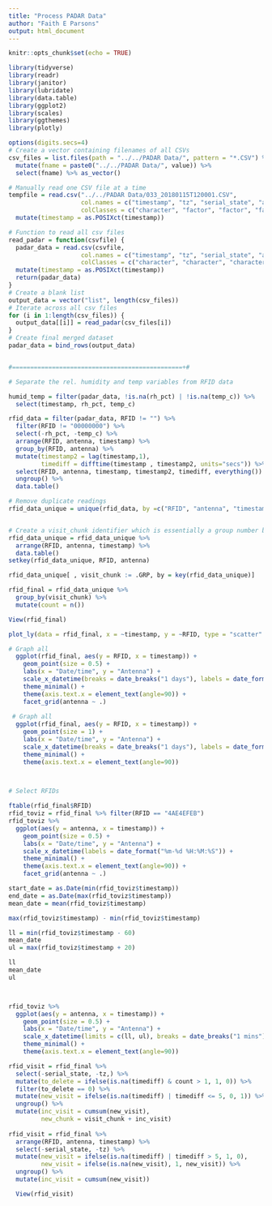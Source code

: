 ```yaml
---
title: "Process PADAR Data"
author: "Faith E Parsons"
output: html_document
---
```


```r
knitr::opts_chunk$set(echo = TRUE)

library(tidyverse)
library(readr)
library(janitor)
library(lubridate)
library(data.table)
library(ggplot2)
library(scales)
library(ggthemes)
library(plotly)

options(digits.secs=4)
# Create a vector containing filenames of all CSVs
csv_files = list.files(path = "../../PADAR Data/", pattern = "*.CSV") %>% as_tibble() %>%
  mutate(fname = paste0("../../PADAR Data/", value)) %>%
  select(fname) %>% as_vector()

# Manually read one CSV file at a time
tempfile = read.csv("../../PADAR Data/033_20180115T120001.CSV", 
                    col.names = c("timestamp", "tz", "serial_state", "antenna", "RFID", "rh_pct", "temp_c"),
                    colClasses = c("character", "factor", "factor", "factor", "factor", "numeric", "numeric")) %>%
  mutate(timestamp = as.POSIXct(timestamp)) 

# Function to read all csv files
read_padar = function(csvfile) {
  padar_data = read.csv(csvfile, 
                    col.names = c("timestamp", "tz", "serial_state", "antenna", "RFID", "rh_pct", "temp_c"),
                    colClasses = c("character", "character", "character", "character", "character", "numeric", "numeric")) %>%
  mutate(timestamp = as.POSIXct(timestamp))
  return(padar_data)
}
# Create a blank list
output_data = vector("list", length(csv_files))
# Iterate across all csv files
for (i in 1:length(csv_files)) {
  output_data[[i]] = read_padar(csv_files[i])
}
# Create final merged dataset
padar_data = bind_rows(output_data)


#===============================================+#

# Separate the rel. humidity and temp variables from RFID data

humid_temp = filter(padar_data, !is.na(rh_pct) | !is.na(temp_c)) %>%
  select(timestamp, rh_pct, temp_c)

rfid_data = filter(padar_data, RFID != "") %>%
  filter(RFID != "00000000") %>%
  select(-rh_pct, -temp_c) %>%
  arrange(RFID, antenna, timestamp) %>%
  group_by(RFID, antenna) %>%
  mutate(timestamp2 = lag(timestamp,1),
         timediff = difftime(timestamp , timestamp2, units="secs")) %>%
  select(RFID, antenna, timestamp, timestamp2, timediff, everything()) %>%
  ungroup() %>%
  data.table()

# Remove duplicate readings
rfid_data_unique = unique(rfid_data, by =c("RFID", "antenna", "timestamp"))


# Create a visit_chunk identifier which is essentially a group number by RFID, and antenna
rfid_data_unique = rfid_data_unique %>% 
  arrange(RFID, antenna, timestamp) %>%
  data.table()
setkey(rfid_data_unique, RFID, antenna)

rfid_data_unique[ , visit_chunk := .GRP, by = key(rfid_data_unique)]

rfid_final = rfid_data_unique %>%
  group_by(visit_chunk) %>%
  mutate(count = n())

View(rfid_final)


```


```r

plot_ly(data = rfid_final, x = ~timestamp, y = ~RFID, type = "scatter" )

# Graph all
  ggplot(rfid_final, aes(y = RFID, x = timestamp)) +
    geom_point(size = 0.5) +
    labs(x = "Date/time", y = "Antenna") +
    scale_x_datetime(breaks = date_breaks("1 days"), labels = date_format("%m-%d %H:%M:%S")) +
    theme_minimal() +
    theme(axis.text.x = element_text(angle=90)) +
    facet_grid(antenna ~ .)
  
 # Graph all
  ggplot(rfid_final, aes(y = RFID, x = timestamp)) +
    geom_point(size = 1) +
    labs(x = "Date/time", y = "Antenna") +
    scale_x_datetime(breaks = date_breaks("1 days"), labels = date_format("%m-%d %H:%M:%S")) +
    theme_minimal() +
    theme(axis.text.x = element_text(angle=90)) 


    
# Select RFIDs

ftable(rfid_final$RFID)  
rfid_toviz = rfid_final %>% filter(RFID == "4AE4EFEB")
rfid_toviz %>%
  ggplot(aes(y = antenna, x = timestamp)) +
    geom_point(size = 0.5) +
    labs(x = "Date/time", y = "Antenna") +
    scale_x_datetime(labels = date_format("%m-%d %H:%M:%S")) +
    theme_minimal() +
    theme(axis.text.x = element_text(angle=90)) +
    facet_grid(antenna ~ .)

start_date = as.Date(min(rfid_toviz$timestamp))
end_date = as.Date(max(rfid_toviz$timestamp))
mean_date = mean(rfid_toviz$timestamp)

max(rfid_toviz$timestamp) - min(rfid_toviz$timestamp)

ll = min(rfid_toviz$timestamp - 60)
mean_date
ul = max(rfid_toviz$timestamp + 20)

ll
mean_date 
ul



rfid_toviz %>%
  ggplot(aes(y = antenna, x = timestamp)) +
    geom_point(size = 0.5) +
    labs(x = "Date/time", y = "Antenna") +
    scale_x_datetime(limits = c(ll, ul), breaks = date_breaks("1 mins"), labels = date_format("%m-%d %H:%M:%S")) +
    theme_minimal() +
    theme(axis.text.x = element_text(angle=90))

```

```r

rfid_visit = rfid_final %>% 
  select(-serial_state, -tz,) %>%
  mutate(to_delete = ifelse(is.na(timediff) & count > 1, 1, 0)) %>%
  filter(to_delete == 0) %>%
  mutate(new_visit = ifelse(is.na(timediff) | timediff <= 5, 0, 1)) %>%
  ungroup() %>%
  mutate(inc_visit = cumsum(new_visit),
         new_chunk = visit_chunk + inc_visit)
  
rfid_visit = rfid_final %>% 
  arrange(RFID, antenna, timestamp) %>%
  select(-serial_state, -tz) %>%
  mutate(new_visit = ifelse(is.na(timediff) | timediff > 5, 1, 0),
         new_visit = ifelse(is.na(new_visit), 1, new_visit)) %>%
  ungroup() %>%
  mutate(inc_visit = cumsum(new_visit))

  View(rfid_visit)



```


